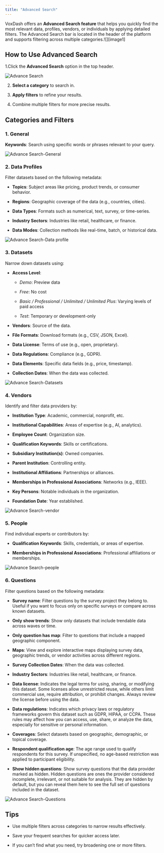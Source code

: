 ```yaml
---
title: "Advanced Search" 
---
```

VoxDash offers an **Advanced Search feature** that helps you quickly find the most relevant data, profiles, vendors, or individuals by applying detailed filters. The Advanced Search bar is located in the header of the platform and supports filtering across multiple categories.![][image1]  

## **How to Use Advanced Search**

1.Click the **Advanced Search** option in the top header.

<Frame>
  <img src="/images/advance-search-loc.png" alt="Advance Search" style={{ borderRadius: '0.5rem' }} />
</Frame>

2. **Select a category** to search in.

3. **Apply filters** to refine your results.

4. Combine multiple filters for more precise results.

## **Categories and Filters**

### **1\. General**

**Keywords**: Search using specific words or phrases relevant to your query.

<Frame>
  <img src="/images/general-search.png" alt="Advance Search-General" style={{ borderRadius: '0.5rem' }} />
</Frame>

### **2\. Data Profiles**

Filter datasets based on the following metadata:

* **Topics**: Subject areas like pricing, product trends, or consumer behavior.

* **Regions**: Geographic coverage of the data (e.g., countries, cities).

* **Data Types**: Formats such as numerical, text, survey, or time-series.

* **Industry Sectors**: Industries like retail, healthcare, or finance.

* **Data Modes**: Collection methods like real-time, batch, or historical data.

<Frame>
  <img src="/images/data-profile-search.png" alt="Advance Search-Data profile" style={{ borderRadius: '0.5rem' }} />
</Frame>

### **3\. Datasets**

Narrow down datasets using:

* **Access Level**:

  * *Demo*: Preview data

  * *Free*: No cost

  * *Basic / Professional / Unlimited / Unlimited Plus*: Varying levels of paid access

  * *Test*: Temporary or development-only

* **Vendors**: Source of the data.

* **File Formats**: Download formats (e.g., CSV, JSON, Excel).

* **Data License**: Terms of use (e.g., open, proprietary).

* **Data Regulations**: Compliance (e.g., GDPR).

* **Data Elements**: Specific data fields (e.g., price, timestamp).

* **Collection Dates**: When the data was collected.

<Frame>
  <img src="/images/dataset-search.png" alt="Advance Search-Datasets" style={{ borderRadius: '0.5rem' }} />
</Frame>

### **4\. Vendors**

Identify and filter data providers by:

* **Institution Type**: Academic, commercial, nonprofit, etc.

* **Institutional Capabilities**: Areas of expertise (e.g., AI, analytics).

* **Employee Count**: Organization size.

* **Qualification Keywords**: Skills or certifications.

* **Subsidiary Institution(s)**: Owned companies.

* **Parent Institution**: Controlling entity.

* **Institutional Affiliations**: Partnerships or alliances.

* **Memberships in Professional Associations**: Networks (e.g., IEEE).

* **Key Persons**: Notable individuals in the organization.

* **Foundation Date**: Year established.

<Frame>
  <img src="/images/vendor-search.png" alt="Advance Search-vendor" style={{ borderRadius: '0.5rem' }} />
</Frame>

### **5\. People**

Find individual experts or contributors by:

* **Qualification Keywords**: Skills, credentials, or areas of expertise.

* **Memberships in Professional Associations**: Professional affiliations or memberships.

<Frame>
  <img src="/images/people-search.png" alt="Advance Search-people" style={{ borderRadius: '0.5rem' }} />
</Frame>

### **6\. Questions**

Filter questions based on the following metadata:

* **Survey name**: Filter questions by the survey project they belong to. Useful if you want to focus only on specific surveys or compare across known datasets.

* **Only show trends**: Show only datasets that include trendable data across waves or time.

* **Only question has map**: Filter to questions that include a mapped geographic component.

* **Maps**: View and explore interactive maps displaying survey data, geographic trends, or vendor activities across different regions.

* **Survey Collection Dates**: When the data was collected.

* **Industry Sectors**: Industries like retail, healthcare, or finance.

* **Data license**: Indicates the legal terms for using, sharing, or modifying this dataset. Some licenses allow unrestricted reuse, while others limit commercial use, require attribution, or prohibit changes. Always review the license before using the data.

* **Data regulations**: Indicates which privacy laws or regulatory frameworks govern this dataset such as GDPR, HIPAA, or CCPA. These rules may affect how you can access, use, share, or analyze the data, especially for sensitive or personal information.

* **Coverages**: Select datasets based on geographic, demographic, or topical coverage.

* **Respondent qualification age**: The age range used to qualify respondents for this survey. If unspecified, no age-based restriction was applied to participant eligibility.

* **Show hidden questions**: Show survey questions that the data provider marked as hidden. Hidden questions are ones the provider considered incomplete, irrelevant, or not suitable for analysis. They are hidden by default, but you can reveal them here to see the full set of questions included in the dataset.

<Frame>
  <img src="/images/questions-search.png" alt="Advance Search-Questions" style={{ borderRadius: '0.5rem' }} />
</Frame>


## **Tips**

* Use multiple filters across categories to narrow results effectively.

* Save your frequent searches for quicker access later.

* If you can’t find what you need, try broadening one or more filters.
